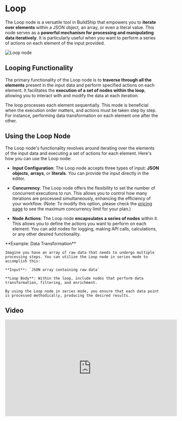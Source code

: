 # Loop


The Loop node is a versatile tool in BuildShip that empowers you to **iterate over elements** within a JSON object, an
array, or even a literal value. This node serves as a **powerful mechanism for processing and manipulating data
iteratively**. It is particularly useful when you want to perform a series of actions on each element of the input
provided.

<Image src={loop1} alt='Loop node' width={1200} />

## Looping Functionality

The primary functionality of the Loop node is to **traverse through all the elements** present in the input data and
perform specified actions on each element. It facilitates the **execution of a set of nodes within the loop**, allowing
you to interact with and modify the data at each iteration.

The loop processes each element sequentially. This mode is beneficial when the execution order matters, and actions must
be taken step by step. For instance, performing data transformation on each element one after the other.

## Using the Loop Node

The Loop node's functionality revolves around iterating over the elements of the input data and executing a set of
actions for each element. Here's how you can use the Loop node:

- **Input Configuration**: The Loop node accepts three types of input: **JSON objects**, **arrays**, or **literals**.
  You can provide the input directly in the editor.

- **Concurrency**: The Loop node offers the flexibility to set the number of concurrent executions to run. This allows
  you to control how many iterations are processed simultaneously, enhancing the efficiency of your workflow. (Note: To
  modify this option, please check the [pricing page](https://buildship.com/pricing) to see the maximum concurrency
  limit for your plan.)

- **Node Actions**: The Loop node **encapsulates a series of nodes** within it. This allows you to define the actions
  you want to perform on each element. You can add nodes for logging, making API calls, calculations, or any other
  desired functionality.

<Callout emoji="💡">
**Example: Data Transformation**

    Imagine you have an array of raw data that needs to undergo multiple processing steps. You can utilize the Loop node in series mode to accomplish this:

    **Input**: `JSON array containing raw data`

    **Loop Body**: Within the loop, include nodes that perform data transformation, filtering, and enrichment.

    By using the Loop node in series mode, you ensure that each data point is processed methodically, producing the desired results.

</Callout>

## Video

<iframe width="560" height="315" src="https://www.youtube.com/embed/cKNcVRfPI30?si=seDNV8fX7-2YTaPu" title="YouTube video player" frameborder="0" allow="accelerometer; autoplay; clipboard-write; encrypted-media; gyroscope; picture-in-picture; web-share" allowfullscreen></iframe>
